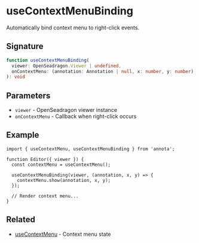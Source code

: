 # useContextMenuBinding

Automatically bind context menu to right-click events.

## Signature

```typescript
function useContextMenuBinding(
  viewer: OpenSeadragon.Viewer | undefined,
  onContextMenu: (annotation: Annotation | null, x: number, y: number) => void
): void
```

## Parameters

- `viewer` - OpenSeadragon viewer instance
- `onContextMenu` - Callback when right-click occurs

## Example

```tsx
import { useContextMenu, useContextMenuBinding } from 'annota';

function Editor({ viewer }) {
  const contextMenu = useContextMenu();

  useContextMenuBinding(viewer, (annotation, x, y) => {
    contextMenu.show(annotation, x, y);
  });

  // Render context menu...
}
```

## Related

- [useContextMenu](/api/hooks/use-context-menu) - Context menu state
